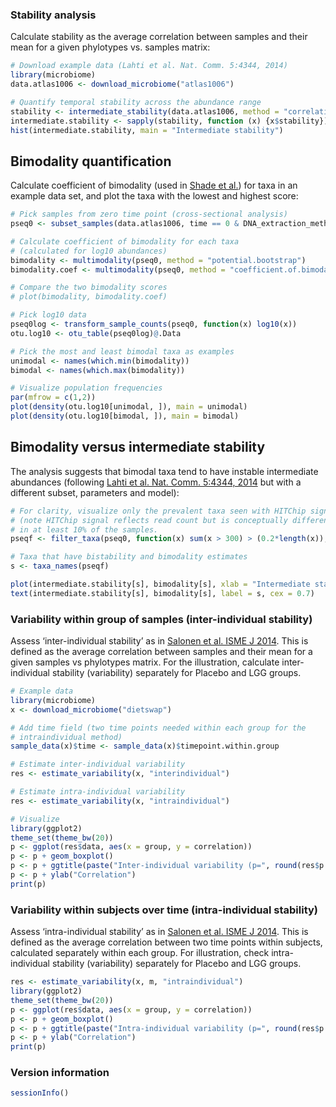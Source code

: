 
### Stability analysis 

Calculate stability as the average correlation between samples and their
mean for a given phylotypes vs. samples matrix:

```r
# Download example data (Lahti et al. Nat. Comm. 5:4344, 2014)
library(microbiome)
data.atlas1006 <- download_microbiome("atlas1006")

# Quantify temporal stability across the abundance range
stability <- intermediate_stability(data.atlas1006, method = "correlation")
intermediate.stability <- sapply(stability, function (x) {x$stability})
hist(intermediate.stability, main = "Intermediate stability")
```


## Bimodality quantification

Calculate coefficient of bimodality (used in [Shade et
al.](http://mbio.asm.org/content/5/4/e01371-14)) for taxa in an
example data set, and plot the taxa with the lowest and highest score:

```r
# Pick samples from zero time point (cross-sectional analysis)
pseq0 <- subset_samples(data.atlas1006, time == 0 & DNA_extraction_method == "r")

# Calculate coefficient of bimodality for each taxa
# (calculated for log10 abundances)
bimodality <- multimodality(pseq0, method = "potential.bootstrap")
bimodality.coef <- multimodality(pseq0, method = "coefficient.of.bimodality")

# Compare the two bimodality scores
# plot(bimodality, bimodality.coef)

# Pick log10 data
pseq0log <- transform_sample_counts(pseq0, function(x) log10(x))
otu.log10 <- otu_table(pseq0log)@.Data

# Pick the most and least bimodal taxa as examples
unimodal <- names(which.min(bimodality))
bimodal <- names(which.max(bimodality))

# Visualize population frequencies
par(mfrow = c(1,2))
plot(density(otu.log10[unimodal, ]), main = unimodal)
plot(density(otu.log10[bimodal, ]), main = bimodal)
```

## Bimodality versus intermediate stability

The analysis suggests that bimodal taxa tend to have instable intermediate abundances (following [Lahti et al. Nat. Comm. 5:4344, 2014](http://www.nature.com/ncomms/2014/140708/ncomms5344/full/ncomms5344.html) but with a different subset, parameters and model):


```r
# For clarity, visualize only the prevalent taxa seen with HITChip signal >250
# (note HITChip signal reflects read count but is conceptually different) 
# in at least 10% of the samples. 
pseqf <- filter_taxa(pseq0, function(x) sum(x > 300) > (0.2*length(x)), TRUE)

# Taxa that have bistability and bimodality estimates
s <- taxa_names(pseqf)

plot(intermediate.stability[s], bimodality[s], xlab = "Intermediate stability", ylab = "Bimodality", type = "n")
text(intermediate.stability[s], bimodality[s], label = s, cex = 0.7)
```


### Variability within group of samples (inter-individual stability)

Assess 'inter-individual stability' as in [Salonen et al. ISME J 2014](http://www.nature.com/ismej/journal/v8/n11/full/ismej201463a.html). This is defined as the average correlation between samples and their mean for a given samples vs phylotypes matrix. For the illustration, calculate inter-individual stability (variability) separately for Placebo and LGG groups.

```r

# Example data
library(microbiome)
x <- download_microbiome("dietswap")

# Add time field (two time points needed within each group for the 
# intraindividual method)
sample_data(x)$time <- sample_data(x)$timepoint.within.group

# Estimate inter-individual variability
res <- estimate_variability(x, "interindividual")

# Estimate intra-individual variability
res <- estimate_variability(x, "intraindividual")

# Visualize
library(ggplot2)
theme_set(theme_bw(20))
p <- ggplot(res$data, aes(x = group, y = correlation))
p <- p + geom_boxplot()
p <- p + ggtitle(paste("Inter-individual variability (p=", round(res$p.value, 6), ")"))
p <- p + ylab("Correlation")
print(p)
```


### Variability within subjects over time (intra-individual stability)

Assess 'intra-individual stability' as in [Salonen et al. ISME J 2014](http://www.nature.com/ismej/journal/v8/n11/full/ismej201463a.html). This is defined as the average correlation between two time points within subjects, calculated separately within each group. For illustration, check intra-individual stability (variability) separately for Placebo and LGG groups.

```r
res <- estimate_variability(x, m, "intraindividual")
library(ggplot2)
theme_set(theme_bw(20))
p <- ggplot(res$data, aes(x = group, y = correlation))
p <- p + geom_boxplot()
p <- p + ggtitle(paste("Intra-individual variability (p=", round(res$p.value, 6), ")"))
p <- p + ylab("Correlation")
print(p)
```



### Version information

```r
sessionInfo()
```

